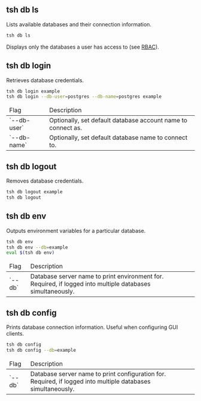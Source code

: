 ## tsh db ls

Lists available databases and their connection information.

```bash
tsh db ls
```

Displays only the databases a user has access to (see [RBAC](../database-access/rbac.mdx)).

## tsh db login

Retrieves database credentials.

```bash
tsh db login example
tsh db login --db-user=postgres --db-name=postgres example
```

<table>
  <thead>
    <tr>
      <td>Flag</td>
      <td>Description</td>
    </tr>
  </thead>
  <tbody>
    <tr>
      <td>`--db-user`</td>
      <td>Optionally, set default database account name to connect as.</td>
    </tr>
    <tr>
      <td>`--db-name`</td>
      <td>Optionally, set default database name to connect to.</td>
    </tr>
  </tbody>
</table>

## tsh db logout

Removes database credentials.

```bash
tsh db logout example
tsh db logout
```

## tsh db env

Outputs environment variables for a particular database.

```bash
tsh db env
tsh db env --db=example
eval $(tsh db env)
```

<table>
  <thead>
    <tr>
      <td>Flag</td>
      <td>Description</td>
    </tr>
  </thead>
  <tbody>
    <tr>
      <td>`--db`</td>
      <td>Database server name to print environment for. Required, if logged into multiple databases simultaneously.</td>
    </tr>
  </tbody>
</table>

## tsh db config

Prints database connection information. Useful when configuring GUI clients.

```bash
tsh db config
tsh db config --db=example
```

<table>
  <thead>
    <tr>
      <td>Flag</td>
      <td>Description</td>
    </tr>
  </thead>
  <tbody>
    <tr>
      <td>`--db`</td>
      <td>Database server name to print configuration for. Required, if logged into multiple databases simultaneously.</td>
    </tr>
  </tbody>
</table>
